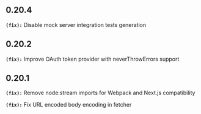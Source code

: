 ## 0.20.4
**`(fix):`** Disable mock server integration tests generation

## 0.20.2
**`(fix):`** Improve OAuth token provider with neverThrowErrors support

## 0.20.1
**`(fix):`** Remove node:stream imports for Webpack and Next.js compatibility

**`(fix):`** Fix URL encoded body encoding in fetcher

